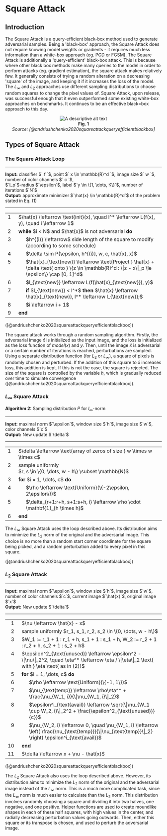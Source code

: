 # Square Attack

## Introduction
The Square Attack is a query-efficient black-box method used to generate adversarial samples. Being a 'black-box' approach, the Square Attack does not require knowing model weights or gradients - it requires much less information than a white-box approach (eg. PGD or FGSM). The Square Attack is additionally a 'query-efficient' black-box attack. This is because where other black box methods make many queries to the model in order to perform attacks (eg. gradient estimation), the square attack makes relatively few.  It generally consists of trying a random alteration on a decreasing 'square' of the image, and keeping it if it increases the loss of the model. The $` L_\infty `$ and $` L_2 `$ approaches use different sampling distributions to choose random squares to change the pixel values of. Square Attack, upon release, was successful enough that it even outperformed some existing white-box approaches on benchmarks. It continues to be an effective black=box approach to this day. 

<p align="center">
  <img src="/images/traffic.png" alt="A descriptive alt text" />
  <br />
  <b>Fig. 1</b>
  <br />
  <em>Source: [@andriushchenko2020squareattackqueryefficientblackbox]</em>
</p>


## Types of Square Attack

### The Square Attack Loop


<hr>
<strong>Input:</strong> classifier $` f `$, point $` x \in \mathbb{R}^d `$, image size $` w `$, number of color channels $` c `$,<br>
$`l_p`$-radius $`\epsilon`$, label $`y \in \{1, \dots, K\}`$, number of iterations $`N`$<br>
<strong>Output:</strong> approximate minimizer $`\hat{x} \in \mathbb{R}^d`$ of the problem stated in Eq. (1)
<hr>

<table align='center'>
  <tr>
    <td style="vertical-align: top; text-align: right; padding-right: 1em; user-select: none;">1</td>
    <td>$\hat{x} \leftarrow \text{init}(x), \quad l^* \leftarrow L(f(x), y), \quad i \leftarrow 1$</td>
  </tr>
  <tr>
    <td style="vertical-align: top; text-align: right; padding-right: 1em; user-select: none;">2</td>
    <td><b>while</b> $i < N$ and $\hat{x}$ is not adversarial <b>do</b></td>
  </tr>
  <tr>
    <td style="vertical-align: top; text-align: right; padding-right: 1em; user-select: none;">3</td>
    <td style="padding-left: 2em;">$h^{(i)} \leftarrow$ side length of the square to modify (according to some schedule)</td>
  </tr>
  <tr>
    <td style="vertical-align: top; text-align: right; padding-right: 1em; user-select: none;">4</td>
    <td style="padding-left: 2em;">$\delta \sim P(\epsilon, h^{(i)}, w, c, \hat{x}, x)$</td>
  </tr>
  <tr>
    <td style="vertical-align: top; text-align: right; padding-right: 1em; user-select: none;">5</td>
    <td style="padding-left: 2em;">$\hat{x}_{\text{new}} \leftarrow \text{Project } \hat{x} + \delta \text{ onto } \{z \in \mathbb{R}^d : \|z - x\|_p \le \epsilon\} \cap [0, 1]^d$</td>
  </tr>
  <tr>
    <td style="vertical-align: top; text-align: right; padding-right: 1em; user-select: none;">6</td>
    <td style="padding-left: 2em;">$l_{\text{new}} \leftarrow L(f(\hat{x}_{\text{new}}), y)$</td>
  </tr>
  <tr>
    <td style="vertical-align: top; text-align: right; padding-right: 1em; user-select: none;">7</td>
    <td style="padding-left: 2em;"><b>if</b> $l_{\text{new}} < l^*$ <b>then</b> $\hat{x} \leftarrow \hat{x}_{\text{new}}, l^* \leftarrow l_{\text{new}};$</td>
  </tr>
  <tr>
    <td style="vertical-align: top; text-align: right; padding-right: 1em; user-select: none;">8</td>
    <td style="padding-left: 2em;">$i \leftarrow i + 1$</td>
  </tr>
  <tr>
    <td style="vertical-align: top; text-align: right; padding-right: 1em; user-select: none;">9</td>
    <td><b>end</b></td>
  </tr>
</table>

([@andriushchenko2020squareattackqueryefficientblackbox])

The square attack works through a random sampling algorithm. Firstly, the adversarial image $`\hat{x}`$  is initialized as the input image, and the loss is initialized as the loss function of $`model(x)`$ and $`y`$. Then, until the image $`\hat{x}`$ is adversarial or a certain number of iterations is reached, perturbations are sampled. Using a separate distribution function (for $`L_2`$ or $`L_\infty`$), a square of pixels is randomly chosen and perturbed. If the addition of this square to $`\hat{x}`$ increases loss, this addition is kept. If this is not the case, the square is rejected. The size of the square is controlled by the variable $`h`$, which is gradually reduced over time to simulate convergence ([@andriushchenko2020squareattackqueryefficientblackbox]).


### $`L_\infty`$ Square Attack


<strong>Algorithm 2:</strong> Sampling distribution $`P`$ for $`l_\infty`$-norm
<hr>
<strong>Input:</strong> maximal norm $`\epsilon`$, window size $`h`$, image size $`w`$, color channels $`c`$<br>
<strong>Output:</strong> New update $`\delta`$
<hr>

<table align='center'>
  <tr>
    <td style="vertical-align: top; text-align: right; padding-right: 1em; user-select: none;">1</td>
    <td>$\delta \leftarrow \text{array of zeros of size } w \times w \times c$</td>
  </tr>
  <tr>
    <td style="vertical-align: top; text-align: right; padding-right: 1em; user-select: none;">2</td>
    <td>sample uniformly<br>$r, s \in \{0, \dots, w - h\} \subset \mathbb{N}$</td>
  </tr>
  <tr>
    <td style="vertical-align: top; text-align: right; padding-right: 1em; user-select: none;">3</td>
    <td><b>for</b> $i = 1, \dots, c$ <b>do</b></td>
  </tr>
  <tr>
    <td style="vertical-align: top; text-align: right; padding-right: 1em; user-select: none;">4</td>
    <td style="padding-left: 2em;">$\rho \leftarrow \text{Uniform}(\{-2\epsilon, 2\epsilon\})$</td>
  </tr>
  <tr>
    <td style="vertical-align: top; text-align: right; padding-right: 1em; user-select: none;">5</td>
    <td style="padding-left: 2em;">$\delta_{r+1:r+h, s+1:s+h, i} \leftarrow \rho \cdot \mathbf{1}_{h \times h}$</td>
  </tr>
  <tr>
    <td style="vertical-align: top; text-align: right; padding-right: 1em; user-select: none;">6</td>
    <td><b>end</b></td>
  </tr>
</table>

The $`L_\infty`$ Square Attack uses the loop described above. Its distribution aims to minimize the $`L_2`$ norm of the original and the adversarial image. This choice is no more than a random start corner coordinate for the square being picked, and a random perturbation added to every pixel in this square.

([@andriushchenko2020squareattackqueryefficientblackbox])


### $`L_2`$ Square Attack

<hr>
<strong>Input:</strong> maximal norm $`\epsilon`$, window size $`h`$, image size $`w`$, number of color channels $`c`$, current image $`\hat{x}`$, original image $`x`$<br>
<strong>Output:</strong> New update $`\delta`$
<hr>

<table align='center'>
  <tr>
    <td style="vertical-align: top; text-align: right; padding-right: 1em; user-select: none;">1</td>
    <td>$\nu \leftarrow \hat{x} - x$</td>
  </tr>
  <tr>
    <td style="vertical-align: top; text-align: right; padding-right: 1em; user-select: none;">2</td>
    <td>sample uniformly $r_1, s_1, r_2, s_2 \in \{0, \dots, w - h\}$</td>
  </tr>
  <tr>
    <td style="vertical-align: top; text-align: right; padding-right: 1em; user-select: none;">3</td>
    <td>$W_1 := r_1 + 1 : r_1 + h, s_1 + 1 : s_1 + h, W_2 := r_2 + 1 : r_2 + h, s_2 + 1 : s_2 + h$</td>
  </tr>
  <tr>
    <td style="vertical-align: top; text-align: right; padding-right: 1em; user-select: none;">4</td>
    <td>$\epsilon^2_{\text{unused}} \leftarrow \epsilon^2 - \|\nu\|_2^2, \quad \eta^* \leftarrow \eta / \|\eta\|_2 \text{ with } \eta \text{ as in (2)}$</td>
  </tr>
  <tr>
    <td style="vertical-align: top; text-align: right; padding-right: 1em; user-select: none;">5</td>
    <td><b>for</b> $i = 1, \dots, c$ <b>do</b></td>
  </tr>
  <tr>
    <td style="vertical-align: top; text-align: right; padding-right: 1em; user-select: none;">6</td>
    <td style="padding-left: 2em;">$\rho \leftarrow \text{Uniform}(\{-1, 1\})$</td>
  </tr>
  <tr>
    <td style="vertical-align: top; text-align: right; padding-right: 1em; user-select: none;">7</td>
    <td style="padding-left: 2em;">$\nu_{\text{temp}} \leftarrow \rho\eta^* + \frac{\nu_{W_1, i}}{\|\nu_{W_1, i}\|_2}$</td>
  </tr>
  <tr>
    <td style="vertical-align: top; text-align: right; padding-right: 1em; user-select: none;">8</td>
    <td style="padding-left: 2em;">$\epsilon^i_{\text{avail}} \leftarrow \sqrt{\|\nu_{W_1 \cup W_2, i}\|_2^2 + \frac{\epsilon^2_{\text{unused}}}{c}}$</td>
  </tr>
  <tr>
    <td style="vertical-align: top; text-align: right; padding-right: 1em; user-select: none;">9</td>
    <td style="padding-left: 2em;">$\nu_{W_2, i} \leftarrow 0, \quad \nu_{W_1, i} \leftarrow \left( \frac{\nu_{\text{temp}}}{\|\nu_{\text{temp}}\|_2} \right) \epsilon^i_{\text{avail}}$</td>
  </tr>
  <tr>
    <td style="vertical-align: top; text-align: right; padding-right: 1em; user-select: none;">10</td>
    <td><b>end</b></td>
  </tr>
  <tr>
    <td style="vertical-align: top; text-align: right; padding-right: 1em; user-select: none;">11</td>
    <td>$\delta \leftarrow x + \nu - \hat{x}$</td>
  </tr>
</table>

([@andriushchenko2020squareattackqueryefficientblackbox])

The $`L_2`$ Square Attack also uses the loop described above. However, its distribution aims to minimize the  $`L_2`$ norm of the original and the adversarial image instead of the  $`L_\infty`$ norm. This is a much more complicated task, since the  $`L_\infty`$ norm is much easier to calculate than the  $`L_2`$ norm. This distribution involves randomly choosing a square and dividing it into two halves, one negative, and one positive. Helper functions are used to create moundlike shapes in each of these half squares, with high values in the center, and radially decreasing perturbation values going outwards. Then, either this square or its transpose is chosen, and used to perturb the adversarial image. 